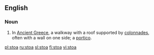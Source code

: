 ==English==

===Noun===
{{wikipedia}}
{{en-noun|stoae|pl2=stoæ|pl3=stoai}}

# {{architecture}} In [[Ancient Greece]], a walkway with a roof supported by [[colonnade]]s, often with a wall on one side; a [[portico]].

[[pl:stoa]]
[[ru:stoa]]
[[sl:stoa]]
[[fi:stoa]]
[[vi:stoa]]